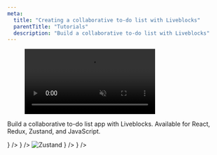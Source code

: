 ```yaml
---
meta:
  title: "Creating a collaborative to-do list with Liveblocks"
  parentTitle: "Tutorials"
  description: "Build a collaborative to-do list with Liveblocks"
---
```


<Figure>
  <video autoPlay loop muted playsInline>
    <source
      src="/images/docs/tutorials/todo-list/tutorial-todo-list-1.mp4"
      type="video/mp4"
    />
  </video>
</Figure>

Build a collaborative to-do list app with Liveblocks. Available for React,
Redux, Zustand, and JavaScript.

<ListGrid>
  <DocsCard
    title="React"
    href="/docs/tutorials/collaborative-to-do-list/react"
    visual={<DocsReactIcon />}
  />
  <DocsCard
    title="React + Redux"
    href="/docs/tutorials/collaborative-to-do-list/react-redux"
    visual={
      <>
        <DocsReactIcon />
        <DocsReduxIcon />
      </>
    }
  />
  <DocsCard
    title="React + Zustand"
    href="/docs/tutorials/collaborative-to-do-list/react-zustand"
    visual={
      <>
        <DocsReactIcon />
        <img
          alt="Zustand"
          src="/images/docs/zustand.png"
          width={24}
          height={24}
          loading="lazy"
        />
      </>
    }
  />
  <DocsCard
    title="JavaScript"
    href="/docs/tutorials/collaborative-to-do-list/javascript"
    visual={<DocsJavascriptIcon />}
  />
</ListGrid>

<MissingTechnologyBanner />
